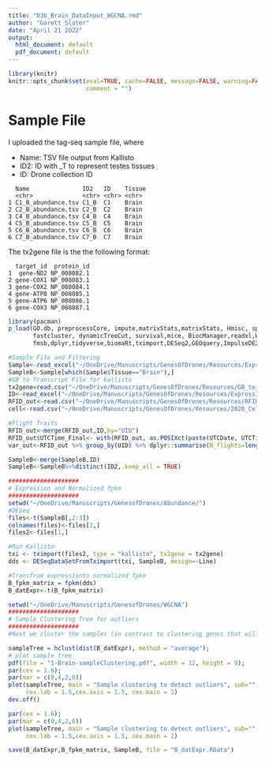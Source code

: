 ```yaml
---
title: "03b_Brain_DataInput_WGCNA.rmd"
author: "Garett Slater"
date: "April 21 2022"
output:
  html_document: default
  pdf_document: default
---
```


```r
library(knitr)
knitr::opts_chunk$set(eval=TRUE, cache=FALSE, message=FALSE, warning=FALSE, 
                      comment = "")
```

# Sample File
I uploaded the tag-seq sample file, where

- Name: TSV file output from Kallisto
- ID2: ID with _T to represent testes tissues
- ID: Drone collection ID

```
  Name               ID2   ID    Tissue
  <chr>              <chr> <chr> <chr> 
1 C1_B_abundance.tsv C1_B  C1    Brain 
2 C2_B_abundance.tsv C2_B  C2    Brain 
3 C4_B_abundance.tsv C4_B  C4    Brain 
4 C5_B_abundance.tsv C5_B  C5    Brain 
5 C6_B_abundance.tsv C6_B  C6    Brain 
6 C7_B_abundance.tsv C7_B  C7    Brain 
```

The tx2gene file is the the following format:

```
  target_id  protein_id
1  gene-ND2 NP_008082.1
2 gene-COX1 NP_008083.1
3 gene-COX2 NP_008084.1
4 gene-ATP8 NP_008085.1
5 gene-ATP6 NP_008086.1
6 gene-COX3 NP_008087.1
```

```r
library(pacman)
p_load(GO.db, preprocessCore, impute,matrixStats,matrixStats, Hmisc, splines, foreach, doParallel, 
       fastcluster, dynamicTreeCut, survival,mice, BiocManager,readxl,WGCNA,ggplot2,ggpubr,imputeTS,circlize,
       fmsb,dplyr,tidyverse,biomaRt,tximport,DESeq2,GEOquery,ImpulseDE2,reshape2,UpSetR,plyranges,WGCNA,DESeq2)

#Sample File and Filtering
Sample<-read_excel("~/OneDrive/Manuscripts/GenesOfDrones/Resources/Expression_Drone_Trait.xlsx",sheet="Sample")
SampleB<-Sample[which(Sample$Tissue=="Brain"),]
#GB to Transcript File for kallisto
tx2gene=read.csv("~/OneDrive/Manuscripts/GenesOfDrones/Resources/GB_to_NCBI.csv")
ID<-read_excel("~/OneDrive/Manuscripts/GenesOfDrones/Resources/Expression_Drone_Trait.xlsx",sheet="ID")
RFID_out<-read.csv("~/OneDrive/Manuscripts/GenesOfDrones/Resources/RFID_2020Final_out.csv")
cell<-read.csv("~/OneDrive/Manuscripts/GenesOfDrones/Resources/2020_Cellsize.csv")

#Flight Traits
RFID_out<-merge(RFID_out,ID,by="UID")
RFID_out$UTCTime_Final<- with(RFID_out, as.POSIXct(paste(UTCDate, UTCTime), format="%m/%d/%Y %H:%M:%OS"))
var_out<-RFID_out %>% group_by(UID) %>% dplyr::summarise(N_flights=length(flight),mean_flight_timediff=mean(timediff)/60,first_flight_age=min(Drone_Age))

SampleB<-merge(SampleB,ID)
SampleB<-SampleB%>%distinct(ID2,.keep_all = TRUE)
```

```r

####################
# Expression and Normalized fpkm
####################
setwd("~/OneDrive/Manuscripts/GenesofDrones/Abundance/")
#DESeq
files<-t(SampleB[,2:3])
colnames(files)<-files[2,]
files2<-files[1,]

#Run Kallisto
txi <- tximport(files2, type = "kallisto", tx2gene = tx2gene)
dds <- DESeqDataSetFromTximport(txi, SampleB, design=~Line)

#Transfrom expressionto normalized fpkm
B_fpkm_matrix = fpkm(dds)
B_datExpr<-t(B_fpkm_matrix)
```



```r
setwd("~/OneDrive/Manuscripts/GenesofDrones/WGCNA")
####################
# Sample Clustering Tree for outliers
####################
#Next we cluster the samples (in contrast to clustering genes that will come later) to see if there are any obvious outliers

sampleTree = hclust(dist(B_datExpr), method = "average");
# plot sample tree
pdf(file = "1-Brain-sampleClustering.pdf", width = 12, height = 9);
par(cex = 1.6);
par(mar = c(0,4,2,0))
plot(sampleTree, main = "Sample clustering to detect outliers", sub="", xlab="",
     cex.lab = 1.5,cex.axis = 1.5, cex.main = 2)
dev.off()

par(cex = 1.6);
par(mar = c(0,4,2,0))
plot(sampleTree, main = "Sample clustering to detect outliers", sub="", xlab="",
     cex.lab = 1.5,cex.axis = 1.5, cex.main = 2)

save(B_datExpr,B_fpkm_matrix, SampleB, file = "B_datExpr.RData")
```


